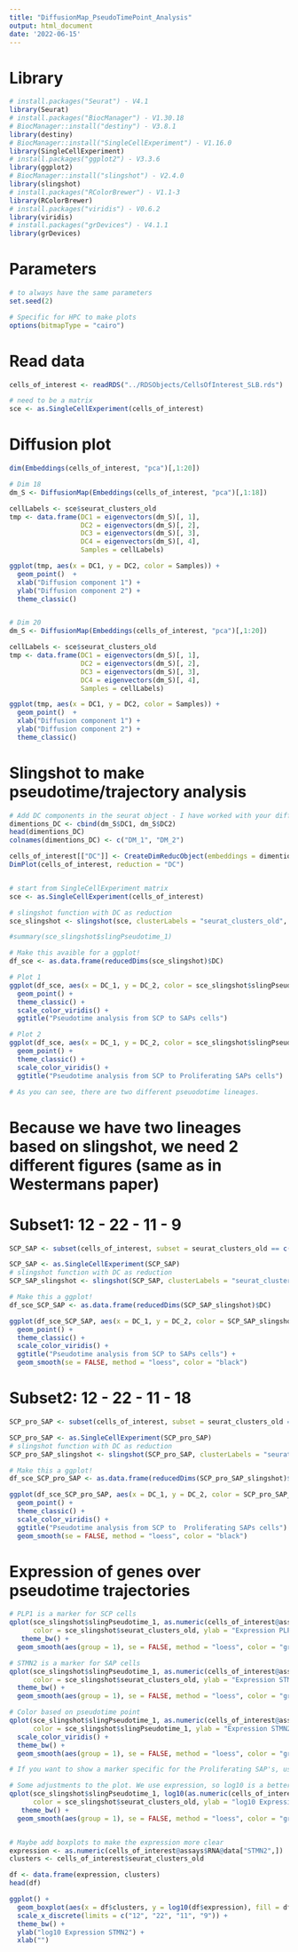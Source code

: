 ```yaml
---
title: "DiffusionMap_PseudoTimePoint_Analysis"
output: html_document
date: '2022-06-15'
---
```


# Library
```r
# install.packages("Seurat") - V4.1
library(Seurat)
# install.packages("BiocManager") - V1.30.18
# BiocManager::install("destiny") - V3.8.1
library(destiny)
# BiocManager::install("SingleCellExperiment") - V1.16.0
library(SingleCellExperiment)
# install.packages("ggplot2") - V3.3.6
library(ggplot2)
# BiocManager::install("slingshot") - V2.4.0
library(slingshot)
# install.packages("RColorBrewer") - V1.1-3
library(RColorBrewer)
# install.packages("viridis") - V0.6.2
library(viridis)
# install.packages("grDevices") - V4.1.1
library(grDevices)
```

# Parameters 
```r
# to always have the same parameters 
set.seed(2)

# Specific for HPC to make plots
options(bitmapType = "cairo")
```

# Read data
```r
cells_of_interest <- readRDS("../RDSObjects/CellsOfInterest_SLB.rds")

# need to be a matrix
sce <- as.SingleCellExperiment(cells_of_interest)
```

# Diffusion plot 
```r
dim(Embeddings(cells_of_interest, "pca")[,1:20])

# Dim 18
dm_S <- DiffusionMap(Embeddings(cells_of_interest, "pca")[,1:18])

cellLabels <- sce$seurat_clusters_old
tmp <- data.frame(DC1 = eigenvectors(dm_S)[, 1],
                  DC2 = eigenvectors(dm_S)[, 2],
                  DC3 = eigenvectors(dm_S)[, 3],
                  DC4 = eigenvectors(dm_S)[, 4],
                  Samples = cellLabels)

ggplot(tmp, aes(x = DC1, y = DC2, color = Samples)) +
  geom_point()  + 
  xlab("Diffusion component 1") + 
  ylab("Diffusion component 2") +
  theme_classic() 


# Dim 20
dm_S <- DiffusionMap(Embeddings(cells_of_interest, "pca")[,1:20])

cellLabels <- sce$seurat_clusters_old
tmp <- data.frame(DC1 = eigenvectors(dm_S)[, 1],
                  DC2 = eigenvectors(dm_S)[, 2],
                  DC3 = eigenvectors(dm_S)[, 3],
                  DC4 = eigenvectors(dm_S)[, 4],
                  Samples = cellLabels)

ggplot(tmp, aes(x = DC1, y = DC2, color = Samples)) +
  geom_point()  + 
  xlab("Diffusion component 1") + 
  ylab("Diffusion component 2") +
  theme_classic() 
```


# Slingshot to make pseudotime/trajectory analysis 
```r
# Add DC components in the seurat object - I have worked with your diffusion map components because of the two nice lineages 
dimentions_DC <- cbind(dm_S$DC1, dm_S$DC2)
head(dimentions_DC)
colnames(dimentions_DC) <- c("DM_1", "DM_2")

cells_of_interest[["DC"]] <- CreateDimReducObject(embeddings = dimentions_DC, key = "DC_", assay = DefaultAssay(cells_of_interest))
DimPlot(cells_of_interest, reduction = "DC")


# start from SingleCellExperiment matrix  
sce <- as.SingleCellExperiment(cells_of_interest)

# slingshot function with DC as reduction 
sce_slingshot <- slingshot(sce, clusterLabels = "seurat_clusters_old", reducedDim = "DC")

#summary(sce_slingshot$slingPseudotime_1)

# Make this avaible for a ggplot! 
df_sce <- as.data.frame(reducedDims(sce_slingshot)$DC)

# Plot 1
ggplot(df_sce, aes(x = DC_1, y = DC_2, color = sce_slingshot$slingPseudotime_1)) + 
  geom_point() + 
  theme_classic() + 
  scale_color_viridis() + 
  ggtitle("Pseudotime analysis from SCP to SAPs cells") 

# Plot 2
ggplot(df_sce, aes(x = DC_1, y = DC_2, color = sce_slingshot$slingPseudotime_2)) + 
  geom_point() + 
  theme_classic() + 
  scale_color_viridis() + 
  ggtitle("Pseudotime analysis from SCP to Proliferating SAPs cells")

# As you can see, there are two different pseuodotime lineages. 
```

# Because we have two lineages based on slingshot, we need 2 different figures (same as in Westermans paper) 

# Subset1: 12 - 22 - 11 - 9 
```r
SCP_SAP <- subset(cells_of_interest, subset = seurat_clusters_old == c("12", "22", "11", "9"))

SCP_SAP <- as.SingleCellExperiment(SCP_SAP)
# slingshot function with DC as reduction 
SCP_SAP_slingshot <- slingshot(SCP_SAP, clusterLabels = "seurat_clusters_old", reducedDim = "DC")

# Make this a ggplot! 
df_sce_SCP_SAP <- as.data.frame(reducedDims(SCP_SAP_slingshot)$DC)

ggplot(df_sce_SCP_SAP, aes(x = DC_1, y = DC_2, color = SCP_SAP_slingshot$slingPseudotime_1)) + 
  geom_point() + 
  theme_classic() + 
  scale_color_viridis() + 
  ggtitle("Pseudotime analysis from SCP to SAPs cells") + 
  geom_smooth(se = FALSE, method = "loess", color = "black")
```


# Subset2: 12 - 22 - 11 - 18
```r
SCP_pro_SAP <- subset(cells_of_interest, subset = seurat_clusters_old == c("12", "22", "11", "18"))

SCP_pro_SAP <- as.SingleCellExperiment(SCP_pro_SAP)
# slingshot function with DC as reduction 
SCP_pro_SAP_slingshot <- slingshot(SCP_pro_SAP, clusterLabels = "seurat_clusters_old", reducedDim = "DC")

# Make this a ggplot! 
df_sce_SCP_pro_SAP <- as.data.frame(reducedDims(SCP_pro_SAP_slingshot)$DC)

ggplot(df_sce_SCP_pro_SAP, aes(x = DC_1, y = DC_2, color = SCP_pro_SAP_slingshot$slingPseudotime_1)) + 
  geom_point() + 
  theme_classic() + 
  scale_color_viridis() + 
  ggtitle("Pseudotime analysis from SCP to  Proliferating SAPs cells") + 
  geom_smooth(se = FALSE, method = "loess", color = "black")
```


# Expression of genes over pseudotime trajectories 
```r
# PLP1 is a marker for SCP cells 
qplot(sce_slingshot$slingPseudotime_1, as.numeric(cells_of_interest@assays$RNA@data["PLP1",]), 
      color = sce_slingshot$seurat_clusters_old, ylab = "Expression PLP1", xlab = "Pseudotime") + 
   theme_bw() + 
  geom_smooth(aes(group = 1), se = FALSE, method = "loess", color = "gray")

# STMN2 is a marker for SAP cells 
qplot(sce_slingshot$slingPseudotime_1, as.numeric(cells_of_interest@assays$RNA@data["STMN2",]), 
      color = sce_slingshot$seurat_clusters_old, ylab = "Expression STMN2", xlab = "Pseudotime") + 
  theme_bw() + 
  geom_smooth(aes(group = 1), se = FALSE, method = "loess", color = "gray")

# Color based on pseudotime point 
qplot(sce_slingshot$slingPseudotime_1, as.numeric(cells_of_interest@assays$RNA@data["STMN2",]), 
      color = sce_slingshot$slingPseudotime_1, ylab = "Expression STMN2", xlab = "Pseudotime") +
  scale_color_viridis() +
  theme_bw() + 
  geom_smooth(aes(group = 1), se = FALSE, method = "loess", color = "gray")

# If you want to show a marker specific for the Proliferating SAP's, use slingPseudotime_2

```


```r
# Some adjustments to the plot. We use expression, so log10 is a better representation 
qplot(sce_slingshot$slingPseudotime_1, log10(as.numeric(cells_of_interest@assays$RNA@data["STMN2",])), 
      color = sce_slingshot$seurat_clusters_old, ylab = "log10 Expression STMN2", xlab = "Pseudotime") + 
   theme_bw() + 
  geom_smooth(aes(group = 1), se = FALSE, method = "loess", color = "gray")


# Maybe add boxplots to make the expression more clear
expression <- as.numeric(cells_of_interest@assays$RNA@data["STMN2",])
clusters <- cells_of_interest$seurat_clusters_old

df <- data.frame(expression, clusters)
head(df)

ggplot() + 
  geom_boxplot(aes(x = df$clusters, y = log10(df$expression), fill = df$clusters))  +
  scale_x_discrete(limits = c("12", "22", "11", "9")) + 
  theme_bw() + 
  ylab("log10 Expression STMN2") + 
  xlab("")


```























